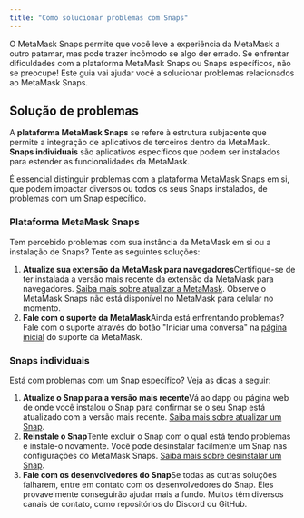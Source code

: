 ```yaml
---
title: "Como solucionar problemas com Snaps"
---
```


O MetaMask Snaps permite que você leve a experiência da MetaMask a outro patamar, mas pode trazer incômodo se algo der errado. Se enfrentar dificuldades com a plataforma MetaMask Snaps ou Snaps específicos, não se preocupe! Este guia vai ajudar você a solucionar problemas relacionados ao MetaMask Snaps.

## Solução de problemas

A **plataforma MetaMask Snaps** se refere à estrutura subjacente que permite a integração de aplicativos de terceiros dentro da MetaMask. **Snaps individuais** são aplicativos específicos que podem ser instalados para estender as funcionalidades da MetaMask.

É essencial distinguir problemas com a plataforma MetaMask Snaps em si, que podem impactar diversos ou todos os seus Snaps instalados, de problemas com um Snap específico.

### Plataforma MetaMask Snaps

Tem percebido problemas com sua instância da MetaMask em si ou a instalação de Snaps? Tente as seguintes soluções:

1. **Atualize sua extensão da MetaMask para navegadores**Certifique-se de ter instalada a versão mais recente da extensão da MetaMask para navegadores. [Saiba mais sobre atualizar a MetaMask](/managing-my-wallet/using-metamask/how-to-update-the-version-of-metamask). Observe o MetaMask Snaps não está disponível no MetaMask para celular no momento.
2. **Fale com o suporte da MetaMask**Ainda está enfrentando problemas? Fale com o suporte através do botão "Iniciar uma conversa" na [página inicial](https://support.metamask.io/hc) do suporte da MetaMask.

### Snaps individuais

Está com problemas com um Snap específico? Veja as dicas a seguir:

1. **Atualize o Snap para a versão mais recente**Vá ao dapp ou página web de onde você instalou o Snap para confirmar se o seu Snap está atualizado com a versão mais recente. [Saiba mais sobre atualizar um Snap](/metamask-snaps/how-to-update-a-snap).
2. **Reinstale o Snap**Tente excluir o Snap com o qual está tendo problemas e instale-o novamente. Você pode desinstalar facilmente um Snap nas configurações do MetaMask Snaps. [Saiba mais sobre desinstalar um Snap](/metamask-snaps/how-to-uninstall-a-snap).
3. **Fale com os desenvolvedores do Snap**Se todas as outras soluções falharem, entre em contato com os desenvolvedores do Snap. Eles provavelmente conseguirão ajudar mais a fundo. Muitos têm diversos canais de contato, como repositórios do Discord ou GitHub.
